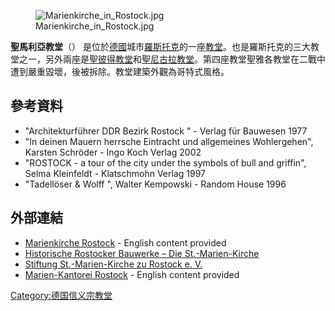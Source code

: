 {{expand language|de}}
{{No footnotes|time=2018-08-28T05:34:06+00:00}}

{{Coord|54.090|N|12.139|E|display=title}}
[[File:Marienkirche_in_Rostock.jpg|thumb]]

'''聖馬利亞教堂'''（{{lang-de|''Marienkirche''}}） 是位於[[德國|德國]]城市[[羅斯托克|羅斯托克]]的一座[[教堂|教堂]]。也是羅斯托克的三大教堂之一，另外兩座是[[聖彼得教堂_(羅斯托克)|聖彼得教堂]]和[[聖尼古拉教堂_(羅斯托克)|聖尼古拉教堂]]。第四座教堂聖雅各教堂在二戰中遭到嚴重毀壞，後被拆除。教堂建築外觀為哥特式風格。

== 參考資料 ==
* "Architekturführer DDR Bezirk Rostock " - Verlag für Bauwesen 1977
* "In deinen Mauern herrsche Eintracht und allgemeines Wohlergehen", Karsten Schröder - Ingo Koch Verlag 2002
* "ROSTOCK - a tour of the city under the symbols of bull and griffin", Selma Kleinfeldt - Klatschmohn Verlag 1997
* "Tadellöser & Wolff ", Walter Kempowski - Random House 1996

== 外部連結 ==
* [http://www.marienkirche-rostock.de Marienkirche Rostock] {{Wayback|url=http://www.marienkirche-rostock.de/ |date=20200716134456 }} - English content provided
* [http://www.mv-terra-incognita.de/beitraege/denkmale/b/marien/marien.htm Historische Rostocker Bauwerke – Die St.-Marien-Kirche] {{Wayback|url=http://www.mv-terra-incognita.de/beitraege/denkmale/b/marien/marien.htm |date=20160303195119 }}
* [https://web.archive.org/web/20080613144407/http://www.rettet-st-marien-rostock.de/ Stiftung St.-Marien-Kirche zu Rostock e. V.]
* [http://www.st-marien-kantorei-rostock.de Marien-Kantorei Rostock] {{Wayback|url=http://www.st-marien-kantorei-rostock.de/ |date=20200222222438 }} - English content provided

{{DEFAULTSORT:Marienkirche}}
{{Normdaten}}
[[Category:德国信义宗教堂|Category:德国信义宗教堂]]